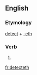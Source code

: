 ==English==

===Etymology===
[[detect]] + [[-eth]]

===Verb===
{{infl|en|verb form}}

# {{archaic third-person singular of|detect}}

[[fr:detecteth]]